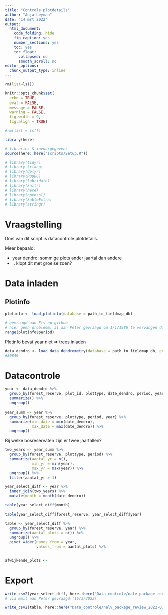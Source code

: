 ```yaml
---
title: "Controle plotdetails"
author: "Anja Leyman"
date: "14 mrt 2022"
output: 
  html_document:
    code_folding: hide
    fig_caption: yes
    number_sections: yes
    toc: yes
    toc_float:
      collapsed: no
      smooth_scroll: no
editor_options: 
  chunk_output_type: inline
---
```


```r
rm(list=ls())
```

```r
knitr::opts_chunk$set(
  echo = TRUE,
  eval = FALSE,
  message = FALSE,
  warning = FALSE, 
  fig.width = 9,
  fig.align = TRUE)

#rm(list = ls())

library(here)

# libraries & invoergegevens
source(here::here("scripts/Setup.R"))

# library(tidyr)
# library (rlang)
# library(dplyr)
# library(RODBC)
# library(lubridate)
# library(knitr)
# library(here)
# library(openssl)
# library(kableExtra)
# library(stringr)


```


# Vraagstelling

Doel van dit script is datacontrole plotdetails.

Meer bepaald:  

- year dendro: sommige plots ander jaartal dan andere
- .. klopt dit met groeiseizoen?


# Data inladen

## Plotinfo

```r
plotinfo <- load_plotinfo(database = path_to_fieldmap_db)
```

```r
# gevraagd aan Els op github
# hier geen probleem, al aan Peter gevraagd om 1/1/1986 te vervangen door 1/12/1986
range(plotinfo$period)

```

Plotinfo bevat year niet => trees inladen 

```r
data_dendro <- load_data_dendrometry(database = path_to_fieldmap_db, extra_variables = TRUE, processed = FALSE)
#80849

```


# Datacontrole

```r
year <- data_dendro %>% 
  group_by(forest_reserve, plot_id, plottype, date_dendro, period, year) %>% 
  summarize() %>% 
  ungroup()

year_summ <- year %>% 
  group_by(forest_reserve, plottype, period, year) %>% 
  summarize(min_date = min(date_dendro),
            max_date = max(date_dendro)) %>% 
  ungroup()

```

Bij welke bosreservaten zijn er twee jaartallen?

```r
two_years <- year_summ %>% 
  group_by(forest_reserve, plottype, period) %>% 
  summarize(aantal_yr = n(), 
            min_yr = min(year),
            max_yr = max(year)) %>% 
  ungroup() %>% 
  filter(aantal_yr > 1)
```
```r
year_select_diff <- year %>% 
  inner_join(two_years) %>% 
  mutate(month = month(date_dendro))

table(year_select_diff$month)

table(year_select_diff$forest_reserve, year_select_diff$year)

table <- year_select_diff %>% 
  group_by(forest_reserve, year) %>% 
  summarize(aantal_plots = n()) %>% 
  ungroup() %>% 
  pivot_wider(names_from = year,
              values_from = aantal_plots) %>% 
  

```

```r
afwijkende_plots <- 
```

# Export

```r
write_csv2(year_select_diff, here::here("Data_controle/nalv_package_review_2022-03-08/plots_ander_jaartal.csv"))
# via mail aan Peter gevraagd (16/3/2022)

write_csv2(table, here::here("Data_controle/nalv_package_review_2022-03-08/overzicht_ander_jaartal.csv"))
```


